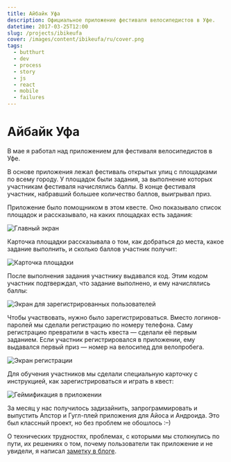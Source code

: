 ```yaml
---
title: Айбайк Уфа
description: Официальное приложение фестиваля велосипедистов в Уфе.
datetime: 2017-03-25T12:00
slug: /projects/ibikeufa
cover: /images/content/ibikeufa/ru/cover.png
tags:
  - butthurt
  - dev
  - process
  - story
  - js
  - react
  - mobile
  - failures
---
```


# Айбайк Уфа

В мае я работал над приложением для фестиваля велосипедистов в Уфе.

В основе приложения лежал фестиваль открытых улиц с площадками по всему городу. У площадок были задания, за выполнение которых участникам фестиваля начислялись баллы. В конце фестиваля участник, набравший большее количество баллов, выигрывал приз.

Приложение было помощником в этом квесте. Оно показывало список площадок и рассказывало, на каких площадках есть задания:

![Главный экран](/images/content/ibikeufa/ru/list.jpg?limited)

Карточка площадки рассказывала о том, как добраться до места, какое задание выполнить, и сколько баллов участник получит:

![Карточка площадки](/images/content/ibikeufa/ru/place.jpg?limited)

После выполнения задания участнику выдавался код. Этим кодом участник подтверждал, что задание выполнено, и ему начислялись баллы:

![Экран для зарегистрированных пользователей](/images/content/ibikeufa/ru/after-code.jpg?limited)

Чтобы участвовать, нужно было зарегистрироваться. Вместо логинов-паролей мы сделали регистрацию по номеру телефона. Саму регистрацию превратили в часть квеста — сделали её первым заданием. Если участник регистрировался в приложении, ему выдавался первый приз — номер на велосипед для велопробега.

![Экран регистрации](/images/content/ibikeufa/ru/register.jpg?limited)

Для обучения участников мы сделали специальную карточку с инструкцией, как зарегистрироваться и играть в квест:

![Геймификация в приложении](/images/content/ibikeufa/ru/manual.jpg?limited)

За месяц у нас получилось задизайнить, запрограммировать и выпустить Апстор и Гугл-плей приложения для Айоса и Андроида. Это был классный проект, но без проблем не обошлось <nobr>:–)</nobr>

О технических трудностях, проблемах, с которыми мы столкнулись по пути, их решениях о том, почему пользователи так приложение и не увидели, я написал [заметку в блоге](/blog/ibikeufa).
